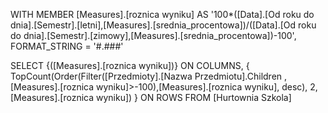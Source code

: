 WITH
MEMBER [Measures].[roznica wyniku] AS
'100*([Data].[Od roku do dnia].[Semestr].[letni],[Measures].[srednia_procentowa])/([Data].[Od roku do dnia].[Semestr].[zimowy],[Measures].[srednia_procentowa])-100', FORMAT_STRING = '#.###'

SELECT
{([Measures].[roznica wyniku])} ON COLUMNS,
{
TopCount(Order(Filter([Przedmioty].[Nazwa Przedmiotu].Children ,[Measures].[roznica wyniku]>-100),[Measures].[roznica wyniku], desc), 2, [Measures].[roznica wyniku])
} ON ROWS
FROM [Hurtownia Szkola]